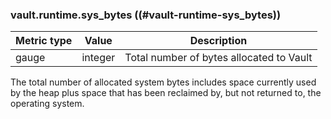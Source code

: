 ### vault.runtime.sys_bytes ((#vault-runtime-sys_bytes))

Metric type | Value   | Description
----------- | ------- | -----------
gauge       | integer | Total number of bytes allocated to Vault

The total number of allocated system bytes includes space currently used by the
heap plus space that has been reclaimed by, but not returned to, the operating
system.